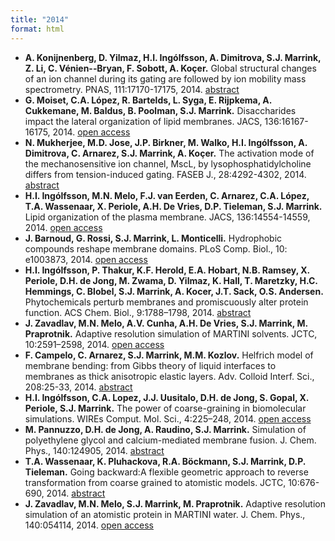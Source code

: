 ```yaml
---
title: "2014"
format: html
---
```


- **A. Konijnenberg, D. Yilmaz, H.I. Ingólfsson, A. Dimitrova, S.J. Marrink, Z. Li, C. Vénien-­‐Bryan, F. Sobott, A. Koçer.** Global structural changes of an ion channel during its gating are followed by ion mobility mass spectrometry. PNAS, 111:17170-17175, 2014. [abstract](http://www.pnas.org/content/early/2014/11/12/1413118111.abstract)
- **G. Moiset, C.A. López, R. Bartelds, L. Syga, E. Rijpkema, A. Cukkemane, M. Baldus, B. Poolman, S.J. Marrink.** Disaccharides impact the lateral organization of lipid membranes. JACS, 136:16167-16175, 2014. [open access](http://pubs.acs.org/doi/abs/10.1021/ja505476c?journalCode=jacsat)
- **N. Mukherjee, M.D. Jose, J.P. Birkner, M. Walko, H.I. Ingólfsson, A. Dimitrova, C. Arnarez, S.J. Marrink, A. Koçer.** The activation mode of the mechanosensitive ion channel, MscL, by lysophosphatidylcholine differs from tension-induced gating. FASEB J., 28:4292-4302, 2014. [abstract](http://www.fasebj.org/content/early/2014/06/20/fj.14-251579.abstract)
- **H.I. Ingólfsson, M.N. Melo, F.J. van Eerden, C. Arnarez, C.A. López, T.A. Wassenaar, X. Periole, A.H. De Vries, D.P. Tieleman, S.J. Marrink.** Lipid organization of the plasma membrane. JACS, 136:14554-14559, 2014. [open access](http://pubs.acs.org/doi/abs/10.1021/ja507832e?journalCode=jacsat)
- **J. Barnoud, G. Rossi, S.J. Marrink, L. Monticelli.** Hydrophobic compounds reshape membrane domains. PLoS Comp. Biol., 10: e1003873, 2014. [open access](http://www.ploscompbiol.org/article/info:doi/10.1371/journal.pcbi.1003873)
- **H.I. Ingólfsson, P. Thakur, K.F. Herold, E.A. Hobart, N.B. Ramsey, X. Periole, D.H. de Jong, M. Zwama, D. Yilmaz, K. Hall, T. Maretzky, H.C. Hemmings, C. Blobel, S.J. Marrink, A. Kocer, J.T. Sack, O.S. Andersen.** Phytochemicals perturb membranes and promiscuously alter protein function. ACS Chem. Biol., 9:1788–1798, 2014. [abstract](http://pubs.acs.org/doi/abs/10.1021/cb500086e)
- **J. Zavadlav, M.N. Melo, A.V. Cunha, A.H. De Vries, S.J. Marrink, M. Praprotnik.** Adaptive resolution simulation of MARTINI solvents. JCTC, 10:2591–2598, 2014. [open access](http://pubs.acs.org.proxy-ub.rug.nl/doi/abs/10.1021/ct5001523)
- **F. Campelo, C. Arnarez, S.J. Marrink, M.M. Kozlov.** Helfrich model of membrane bending: from Gibbs theory of liquid interfaces to membranes as thick anisotropic elastic layers. Adv. Colloid Interf. Sci., 208:25-33, 2014. [abstract](http://www.sciencedirect.com/science/article/pii/S000186861400030X)
- **H.I. Ingólfsson, C.A. Lopez, J.J. Uusitalo, D.H. de Jong, S. Gopal, X. Periole, S.J. Marrink.** The power of coarse-graining in biomolecular simulations. WIREs Comput. Mol. Sci., 4:225–248, 2014. [open access](http://onlinelibrary.wiley.com/doi/10.1002/wcms.1169/full)
- **M. Pannuzzo, D.H. de Jong, A. Raudino, S.J. Marrink.** Simulation of polyethylene glycol and calcium-mediated membrane fusion. J. Chem. Phys., 140:124905, 2014. [abstract](http://scitation.aip.org/content/aip/journal/jcp/140/12/10.1063/1.4869176)
- **T.A. Wassenaar, K. Pluhackova, R.A. Böckmann, S.J. Marrink, D.P. Tieleman.** Going backward:A flexible geometric approach to reverse transformation from coarse grained to atomistic models. JCTC, 10:676-690, 2014. [abstract](http://pubs.acs.org/doi/abs/10.1021/ct400617g)
- **J. Zavadlav, M.N. Melo, S.J. Marrink, M. Praprotnik.** Adaptive resolution simulation of an atomistic protein in MARTINI water. J. Chem. Phys., 140:054114, 2014. [open access](http://scitation.aip.org/content/aip/journal/jcp/140/5/10.1063/1.4863329)